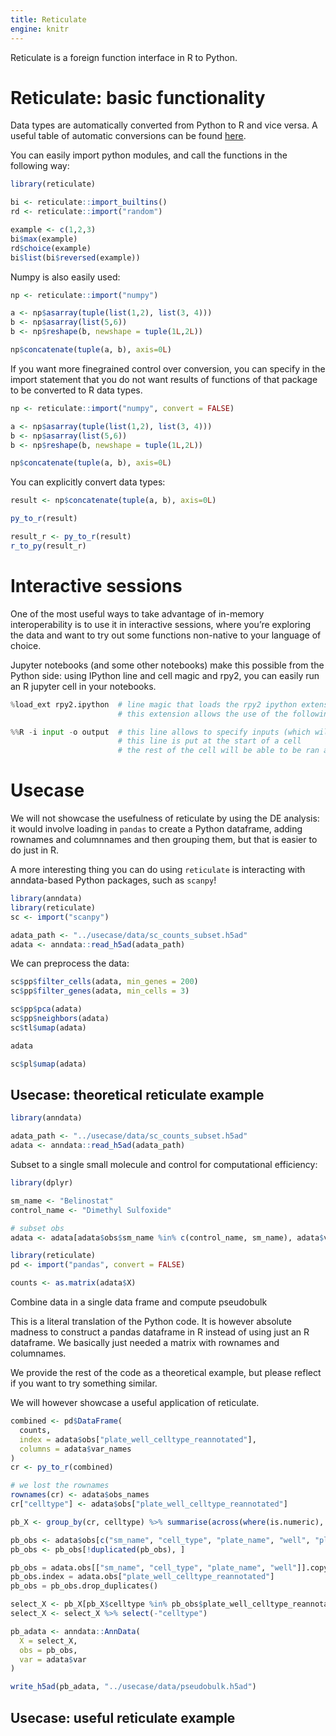 ```yaml
---
title: Reticulate
engine: knitr
---
```


Reticulate is a foreign function interface in R to Python.

# Reticulate: basic functionality

Data types are automatically converted from Python to R and vice versa. A useful table of automatic conversions can be found [here](https://rstudio.github.io/reticulate/articles/calling_python.html#type-conversions). 


You can easily import python modules, and call the functions in the following way:
```r
library(reticulate)

bi <- reticulate::import_builtins()
rd <- reticulate::import("random")

example <- c(1,2,3)
bi$max(example)
rd$choice(example)
bi$list(bi$reversed(example))
```

Numpy is also easily used:
```r
np <- reticulate::import("numpy")

a <- np$asarray(tuple(list(1,2), list(3, 4)))
b <- np$asarray(list(5,6))
b <- np$reshape(b, newshape = tuple(1L,2L))

np$concatenate(tuple(a, b), axis=0L)
```

If you want more finegrained control over conversion, you can specify in the import statement that you do not want results of functions of that package to be converted to R data types.
```r
np <- reticulate::import("numpy", convert = FALSE)

a <- np$asarray(tuple(list(1,2), list(3, 4)))
b <- np$asarray(list(5,6))
b <- np$reshape(b, newshape = tuple(1L,2L))

np$concatenate(tuple(a, b), axis=0L)
```

You can explicitly convert data types:
```r
result <- np$concatenate(tuple(a, b), axis=0L)

py_to_r(result)

result_r <- py_to_r(result)
r_to_py(result_r)
```


# Interactive sessions
One of the most useful ways to take advantage of in-memory interoperability is to use it in interactive sessions, where you're exploring the data and want to try out some functions non-native to your language of choice.

Jupyter notebooks (and some other notebooks) make this possible from the Python side: using IPython line and cell magic and rpy2, you can easily run an R jupyter cell in your notebooks.

```python
%load_ext rpy2.ipython  # line magic that loads the rpy2 ipython extension.
                        # this extension allows the use of the following cell magic

%%R -i input -o output  # this line allows to specify inputs (which will be converted to R objects) and outputs (which will be converted back to Python objects) 
                        # this line is put at the start of a cell
                        # the rest of the cell will be able to be ran as R code

```


# Usecase
We will not showcase the usefulness of reticulate by using the DE analysis: it would involve loading in `pandas` to create a Python dataframe, adding rownames and columnnames and then grouping them, but that is easier to do just in R.

A more interesting thing you can do using `reticulate` is interacting with anndata-based Python packages, such as `scanpy`! 

```r
library(anndata)
library(reticulate)
sc <- import("scanpy")

adata_path <- "../usecase/data/sc_counts_subset.h5ad"
adata <- anndata::read_h5ad(adata_path)
```

We can preprocess the data:
```r
sc$pp$filter_cells(adata, min_genes = 200)
sc$pp$filter_genes(adata, min_cells = 3)
```

```r
sc$pp$pca(adata)
sc$pp$neighbors(adata)
sc$tl$umap(adata)

adata
```

```r
sc$pl$umap(adata)
```


## Usecase: theoretical reticulate example

```r
library(anndata)

adata_path <- "../usecase/data/sc_counts_subset.h5ad"
adata <- anndata::read_h5ad(adata_path)
```

Subset to a single small molecule and control for computational efficiency:

```r
library(dplyr)

sm_name <- "Belinostat"
control_name <- "Dimethyl Sulfoxide"

# subset obs
adata <- adata[adata$obs$sm_name %in% c(control_name, sm_name), adata$var$highly_variable]
```

```r
library(reticulate)
pd <- import("pandas", convert = FALSE)

counts <- as.matrix(adata$X)
```

Combine data in a single data frame and compute pseudobulk

This is a literal translation of the Python code. It is however absolute madness to construct a pandas dataframe in R instead of using just an R dataframe. We basically just needed a matrix with rownames and columnames.

We provide the rest of the code as a theoretical example, but please reflect if you want to try something similar.

We will however showcase a useful application of reticulate.

```r

combined <- pd$DataFrame(
  counts,
  index = adata$obs["plate_well_celltype_reannotated"],
  columns = adata$var_names
)
cr <- py_to_r(combined)

# we lost the rownames
rownames(cr) <- adata$obs_names
cr["celltype"] <- adata$obs["plate_well_celltype_reannotated"]

pb_X <- group_by(cr, celltype) %>% summarise(across(where(is.numeric), sum))
```

```r
pb_obs <- adata$obs[c("sm_name", "cell_type", "plate_name", "well", "plate_well_celltype_reannotated")]
pb_obs <- pb_obs[!duplicated(pb_obs), ]
```

```python
pb_obs = adata.obs[["sm_name", "cell_type", "plate_name", "well"]].copy()
pb_obs.index = adata.obs["plate_well_celltype_reannotated"]
pb_obs = pb_obs.drop_duplicates()
```

```r
select_X <- pb_X[pb_X$celltype %in% pb_obs$plate_well_celltype_reannotated, ]
select_X <- select_X %>% select(-"celltype")

pb_adata <- anndata::AnnData(
  X = select_X,
  obs = pb_obs,
  var = adata$var
)
```

<!-- note: don't remove the `eval=FALSE` for this one, as not to overwrite the usecase data -->
```r
write_h5ad(pb_adata, "../usecase/data/pseudobulk.h5ad")

```

## Usecase: useful reticulate example

